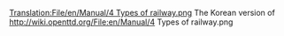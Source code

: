[[Translation:File/en/Manual/4 Types of railway.png]]
The Korean version of http://wiki.openttd.org/File:en/Manual/4 Types of railway.png

